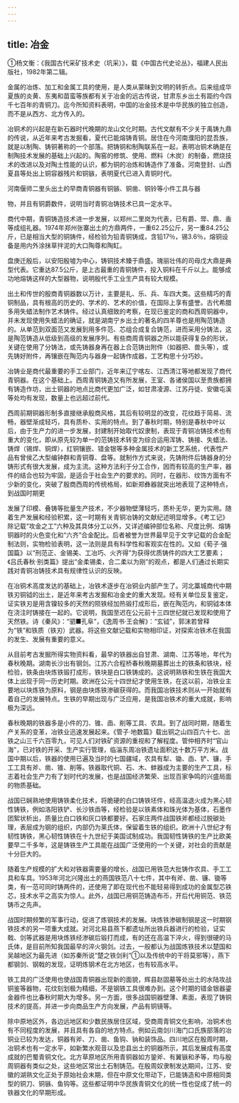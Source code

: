```yaml
---
---
---
```

title: 冶金
---



①杨文衡：《我国古代采矿技术史（坑采）》，载《中国古代史论丛》，福建人民出版社，1982年第二辑。

金属的冶炼、加工和金属工具的使用，是人类从蒙昧到文明的转折点。后来组成华夏族的炎黄、东夷和苗蛮等族都有关于冶金的远古传说，甘肃东乡出土有距约今四千七百年的青铜刀。迄今所知资料表明，中国的冶金技术是中华民族的独立创造，而不是从西方、北方传入的。

冶铜术的兴起是在新石器时代晚期的龙山文化时期。古代文献有不少关于禹铸九鼎的传说，从近年来考古发掘看，夏代已能熔铸青铜。居住在今河南濮阳的昆吾族，就是以制陶、铸铜著称的一个部落。把铸铜和制陶联系在一起，表明冶铜术确是在制陶技术发展的基础上兴起的。陶窑的修筑、使用、燃料（木炭）的制备，燃烧技术的改进以及对陶土性能的认识，都为铜的冶炼和铸造作了准备。河南登封、山西夏县等处出上铜容器残片和铜镞，表明夏代已进入青铜时代。

河南偃师二里头出土的早商青铜器有铜镞、铜凿、铜铃等小件工具与器

物，并且有铜爵数件，说明当时青铜冶铸技术已具一定水平。

商代中期，青铜铸造技术进一步发展，以郑州二里岗为代表，已有爵、斝、鼎、盉等成组礼器。1974年郑州张寨出土的方鼎两件，一重62.25公斤，另一重84.25公斤，已是相当大型的铜铸件，经检验为铅青铜铸成，含铅17％，锡3.6％，熔铜设备是用内外涂抹草拌泥的大口陶尊和陶缸。

盘庚迁殷后，以安阳殷墟为中心，铸铜技术臻于鼎盛。瑰丽壮伟的司母戊大鼎是典型代表。它重达87.5公斤，是上古最重的青铜铸件，投入铜料在千斤以上。能够成功地熔铸这样的大型器物，说明殷代手工业生产具有较大规模。

出土和传世的殷商青铜器数以万计，主要是礼、乐、兵、车四大类。这些精巧的青铜制品，具有根高的历史的、学术的、艺术的价值，在国际上享有盛誉。古代希腊多用失蜡法制作艺术铸件。经过认真细致的考察，在现已鉴定的商和西周铜器中，并未发现使用失蜡法的确证，就是湖南宁乡出土的著名的四羊尊也是用陶范铸造的。从单范到双面范又发展到用多件范、芯组合成复合铸范，进而采用分铸法，这是陶范铸造从低级到高级的发展序列。有些商周青铜器之所以能获得复杂的形状，关键在使用了分铸法，或先铸器身再在器上合范铸出附件（如器把、兽头等），或先铸好附件，再镶嵌在陶范内与器身一起铸作成器，工艺构思十分巧妙。

冶铸业是商代最重要的手工业部门，近年来辽宁喀左、江西清江等地都发现了商代青铜器。在这个基础上。西周青铜铸造又有所发展，王室、各诸侯国以至贵族都拥有铸造作坊，出土铜器的地点比商代更加广泛，如甘肃凌源、江苏丹徒、安徽屯溪等处均有发现，数量上也远超过前代。

西周前期铜器形制多直接继承殷商风格，其后有较明显的改变，花纹趋于简易、流畅，器壁渐成轻巧，具有质朴、实用的特点。到了春秋时期，特别是春秋中叶以后，由于生产力的进一步发展，封建制开始取代奴隶制，表现于青铜冶铸技术也有重大的变化，即从原先较为单一的范铸技术转变为综合运用浑铸、铸接、失蜡法、铸焊（锡焊、铜焊），红铜镶嵌、错金银等多种金属技术的新工艺系统，代表性产品有曾侯乙大型编钟群和青铜尊、盘等。就制作方式来说，先铸附件后铸器身的分铸形式有很大发展，成为主流。这种方法利于分工合作，因而有较高的生产率，器件的结合也较为牢固，是适合于社会生产的要求的。同时，在器形、纹饰方面有不少新的变化，突破了殷商西周的传统格局，如新郑彝器就突出地表现了这种特点，到战国时期更

发展了印模、叠铸等批量生产技术，不少器物壁薄轻巧，质朴无华，更为实用。随着生产发展和经验积累，这一时期有关青铜冶铸的文献纪述明显增多。《考工记》除记载“攻金之工”六种及其具体分工以外，又详述编钟部位名称、尺度比例、熔铸铜器时的火色变化和“六齐”合金配比。后者被誉为世界最早见于文字记载的合金配制法则，实物检验表明，这一法则是具有科学性和客观实在性的。又如《荀子·强国篇》以“刑范正、金锡美、工冶巧、火齐得”为获得优质铸件的四大工艺要素；《吕氏春秋·别类篇》提出“金柔锡柔，合二柔以为刚”的观点，都是人们通过长期实践对青铜冶铸技术具有规律性认识的反映。

在冶铜术高度发达的基础上，冶铁术逐步在冶铜业内部产生了。河北藁城商代中期铁刃铜钺的出土，是近年来考古发掘和冶金史的重大发现。经有关单位反复鉴定，证实铁刃是用含镍较多的天然的陨铁经加热锻打成形后，嵌在陶范内，和铜钺本体在浇注时铸接在一起的。它说明，我国至迟在公元前十三四世纪就已发现和使用了天然铁。诗《秦风》：“驷■孔阜”，《逸周书·王会解》：“玄钺”，郭沫若曾释为“铁”和铁质（铁刃）武器。将这些文献记载和实物相印证，对探索冶铁术在我国的发生、发展有重要的意义。

从目前考古发掘所得实物资料看，最早的铁器出自甘肃、湖南、江苏等地，年代为春秋晚期。湖南长沙出有钢剑。江苏六合程桥春秋晚期墓葬出土的铁条和铁块，经检验，铁条由块炼铁锻打成形，铁块是白口铁铸成的。这说明熟铁和生铁在我国大体上出现于同一历史时期。欧洲在公元十四世纪才使用生铁，在这以前，冶铁业主要地以块炼铁为原料，钢是由块炼铁渗碳获得的。而我国冶铁技术则从一开始就有着自己的发展特点。生铁的早期出现与广泛应用，是我国冶铁术的重大成就，影响极为深远。

春秋晚期的铁器多是小件的刀、锥、臿、削等工具、农具。到了战同时期，随着生产关系的变革，冶铁业迅速发展起来。《管子·地数篇》载出铜之山四百六十七、出铁之山三千六百零九，可见人们对铁矿资源的重视和了解程度。管仲相齐时“官山海”，已对铁的开采、生产实行管理，临淄东周冶铁遗址面积达十数万平方米。战国中期以后，铁器的使用已遍及当时的七国疆域，农具有犁、锄、臿、铲、镰，手工工具有斧、凿、锥、削等。铁器取代铜、石、木、蚌器成为主要的生产工具，标志着社会生产力有了划时代的发展，也是战国经济繁荣、出现百家争鸣的兴盛局面的物质基础。

战国已娴熟地使用铸铁柔化技术，将脆硬的白口铸铁坯件，经高温退火成为黑心韧性铸铁，例如洛阳铁铲、长沙铁臿等，经检验是以铁素体和珠光体为基体，石墨作团絮状析出，质量比白口铁和灰口铁都要好。石家庄两件战国铁斧都经过脱碳处理，表层成为钢的组织，内部仍为莱氏体，保留着生铁的组织。欧洲十八世纪才有韧性铸铁，黑心韧性铸铁在十九世纪于美国试制成功。我国韧性铸铁的生产比欧美要早二千多年，这是铸铁生产工具能在战国广泛使用的一个关键，对社会的贡献是十分巨大的。

随着生产规模的扩大和对铁器需要量的增长，战国已用铁范大批铸作农具、手工工具和车具。1953年河北兴隆出土的燕国铁范八十七件，其中有斧、凿、镰、锄等类，有一范可同时铸两件的，还使用了即在现代也不能轻易得到成功的金属型芯铁芯，技术水平之高实为惊人。此外，战国已用铜范铸造布币，开后代用铜范、铁范铸币之先声。

战国时期频繁的军事行动，促进了炼钢技术的发展。块炼铁渗碳制钢是这一时期钢铁技术的另一项重大成就。对河北易县燕下都遗址所出铁兵器进行的检验，证实戟、剑等武器是用块炼铁经渗碳后锻打而成，有的还在高温下淬火，得到很硬的马氏体，是目前所知我国最早的淬火钢剑。过去，一般都认为战国炼铁技术以楚国和吴越地区为最先进（如苏秦所说“楚之铁剑利”①以及传统中的干将莫邪等），燕下都钢剑、钢戟的发现，证明炼钢术在北方地区，也有较高水平。

铁工具的广泛使用也使战国青铜器出现新的面貌，辉县赵固墓等处出土的水陆攻战铜鉴等器物，花纹刻划极为精细，不是钢铁工具很难办到。这个时期的错金银器鎏金器件也比春秋时期大为增多。另一方面，很多战国铜器壁薄、素面，表现了铸铜技术的提高，并进一步向商品生产方向发展，产品有铜镜等。

除中原地区外，各边远地区和少数民族居住区域，受商周青铜文化影响，冶铜术也有不同程度的发展，并且具有各自的地方特点。例如云南剑川海门口氏族部落的冶铜业已较为发达，铜器有斧、刀、凿、鱼钩、钠和装饰品。四川地区在殷周时期，冶铜术也有一定水平，如新繁水观音以及忠县出土的铜器所示，其后发展成有高度成就的巴蜀青铜文化。北方草原地区所用青铜器如方銎斧、有翼镞和矛等，均与殷周铜器有类似之处，这些地区常出土石制铸范。在殷周奴隶制发达期间，江苏、安徽的湖熟文化正处于原始社会末期，但在中原文化带动下，已能铸造和中原相同类型的铜刀、铜镞、鱼钩等。这些都证明中华民族青铜文化的统一性也促成了统一的铁器文化的早期形成。